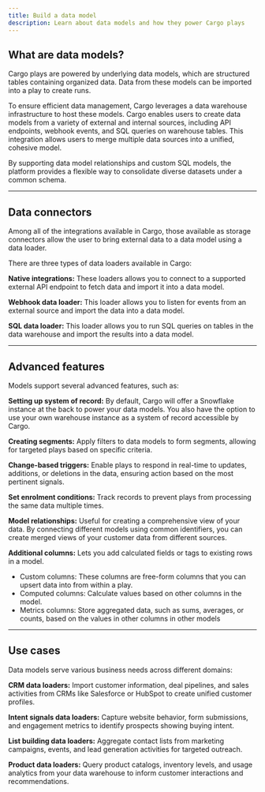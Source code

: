 ```yaml
---
title: Build a data model
description: Learn about data models and how they power Cargo plays
---
```


## What are data models?

Cargo plays are powered by underlying data models, which are structured tables containing organized data. Data from these models can be imported into a play to create runs.

To ensure efficient data management, Cargo leverages a data warehouse infrastructure to host these models. Cargo enables users to create data models from a variety of external and internal sources, including API endpoints, webhook events, and SQL queries on warehouse tables. This integration allows users to merge multiple data sources into a unified, cohesive model.

By supporting data model relationships and custom SQL models, the platform provides a flexible way to consolidate diverse datasets under a common schema.

---

## Data connectors

Among all of the integrations available in Cargo, those available as storage connectors allow the user to bring external data to a data model using a data loader. 

There are three types of data loaders available in Cargo:

**Native integrations:** These loaders allows you to connect to a supported external API endpoint to fetch data and import it into a data model.

**Webhook data loader:** This loader allows you to listen for events from an external source and import the data into a data model.

**SQL data loader:** This loader allows you to run SQL queries on tables in the data warehouse and import the results into a data model.

---

## Advanced features

Models support several advanced features, such as:

**Setting up system of record:** By default, Cargo will offer a Snowflake instance at the back to power your data models. You also have the option to use your own warehouse instance as a system of record accessible by Cargo.

**Creating segments:** Apply filters to data models to form segments, allowing for targeted plays based on specific criteria.

**Change-based triggers:** Enable plays to respond in real-time to updates, additions, or deletions in the data, ensuring action based on the most pertinent signals.

**Set enrolment conditions:** Track records to prevent plays from processing the same data multiple times.

**Model relationships:** Useful for creating a comprehensive view of your data. By connecting different models using common identifiers, you can create merged views of your customer data from different sources.

**Additional columns:** Lets you add calculated fields or tags to existing rows in a model.
- Custom columns: These columns are free-form columns that you can upsert data into from within a play.
- Computed columns: Calculate values based on other columns in the model.
- Metrics columns: Store aggregated data, such as sums, averages, or counts, based on the values in other columns in other models

---

## Use cases

Data models serve various business needs across different domains:

**CRM data loaders:** Import customer information, deal pipelines, and sales activities from CRMs like Salesforce or HubSpot to create unified customer profiles.

**Intent signals data loaders:** Capture website behavior, form submissions, and engagement metrics to identify prospects showing buying intent.

**List building data loaders:** Aggregate contact lists from marketing campaigns, events, and lead generation activities for targeted outreach.

**Product data loaders:** Query product catalogs, inventory levels, and usage analytics from your data warehouse to inform customer interactions and recommendations.


